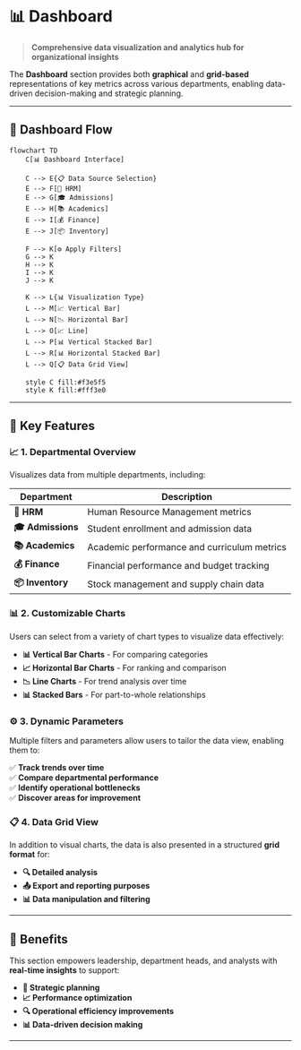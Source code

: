 # 📊 Dashboard

> **Comprehensive data visualization and analytics hub for organizational insights**

The **Dashboard** section provides both **graphical** and **grid-based** representations of key metrics across various departments, enabling data-driven decision-making and strategic planning.

---

## 🔄 Dashboard Flow

```mermaid
flowchart TD
    C[📊 Dashboard Interface]
    
    C --> E{📋 Data Source Selection}
    E --> F[🏢 HRM]
    E --> G[🎓 Admissions]
    E --> H[📚 Academics]
    E --> I[💰 Finance]
    E --> J[📦 Inventory]
    
    F --> K[⚙️ Apply Filters]
    G --> K
    H --> K
    I --> K
    J --> K
    
    K --> L{📊 Visualization Type}
    L --> M[📈 Vertical Bar]
    L --> N[📉 Horizontal Bar]
    L --> O[📈 Line]
    L --> P[📊 Vertical Stacked Bar]
    L --> R[📊 Horizontal Stacked Bar]
    L --> Q[📋 Data Grid View]
    
    style C fill:#f3e5f5
    style K fill:#fff3e0
```

---

## 🎯 Key Features

### 📈 1. Departmental Overview
Visualizes data from multiple departments, including:

| Department | Description |
|------------|-------------|
| **🏢 HRM** | Human Resource Management metrics |
| **🎓 Admissions** | Student enrollment and admission data |
| **📚 Academics** | Academic performance and curriculum metrics |
| **💰 Finance** | Financial performance and budget tracking |
| **📦 Inventory** | Stock management and supply chain data |

### 📊 2. Customizable Charts
Users can select from a variety of chart types to visualize data effectively:

- **📊 Vertical Bar Charts** - For comparing categories
- **📈 Horizontal Bar Charts** - For ranking and comparison
- **📉 Line Charts** - For trend analysis over time
- **📊 Stacked Bars** - For part-to-whole relationships

### ⚙️ 3. Dynamic Parameters
Multiple filters and parameters allow users to tailor the data view, enabling them to:

✅ **Track trends over time**  
✅ **Compare departmental performance**  
✅ **Identify operational bottlenecks**  
✅ **Discover areas for improvement**

### 📋 4. Data Grid View
In addition to visual charts, the data is also presented in a structured **grid format** for:

- **🔍 Detailed analysis**
- **📤 Export and reporting purposes**
- **📊 Data manipulation and filtering**

---

## 🚀 Benefits

This section empowers leadership, department heads, and analysts with **real-time insights** to support:

- **🎯 Strategic planning**
- **📈 Performance optimization**
- **🔍 Operational efficiency improvements**
- **📊 Data-driven decision making**

---
